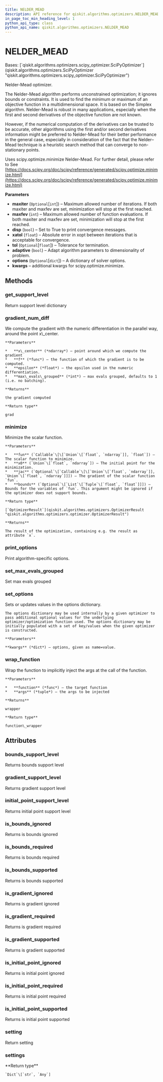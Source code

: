 ```yaml
---
title: NELDER_MEAD
description: API reference for qiskit.algorithms.optimizers.NELDER_MEAD
in_page_toc_min_heading_level: 1
python_api_type: class
python_api_name: qiskit.algorithms.optimizers.NELDER_MEAD
---
```


# NELDER\_MEAD

<Class id="qiskit.algorithms.optimizers.NELDER_MEAD" github="https://github.com/qiskit/qiskit/tree/stable/0.22/qiskit/algorithms/optimizers/nelder_mead.py" signature="NELDER_MEAD(maxiter=None, maxfev=1000, disp=False, xatol=0.0001, tol=None, adaptive=False, options=None, **kwargs)">
  Bases: [`qiskit.algorithms.optimizers.scipy_optimizer.SciPyOptimizer`](qiskit.algorithms.optimizers.SciPyOptimizer "qiskit.algorithms.optimizers.scipy_optimizer.SciPyOptimizer")

  Nelder-Mead optimizer.

  The Nelder-Mead algorithm performs unconstrained optimization; it ignores bounds or constraints. It is used to find the minimum or maximum of an objective function in a multidimensional space. It is based on the Simplex algorithm. Nelder-Mead is robust in many applications, especially when the first and second derivatives of the objective function are not known.

  However, if the numerical computation of the derivatives can be trusted to be accurate, other algorithms using the first and/or second derivatives information might be preferred to Nelder-Mead for their better performance in the general case, especially in consideration of the fact that the Nelder–Mead technique is a heuristic search method that can converge to non-stationary points.

  Uses scipy.optimize.minimize Nelder-Mead. For further detail, please refer to See [https://docs.scipy.org/doc/scipy/reference/generated/scipy.optimize.minimize.html](https://docs.scipy.org/doc/scipy/reference/generated/scipy.optimize.minimize.html)

  **Parameters**

  *   **maxiter** (`Optional`\[`int`]) – Maximum allowed number of iterations. If both maxiter and maxfev are set, minimization will stop at the first reached.
  *   **maxfev** (`int`) – Maximum allowed number of function evaluations. If both maxiter and maxfev are set, minimization will stop at the first reached.
  *   **disp** (`bool`) – Set to True to print convergence messages.
  *   **xatol** (`float`) – Absolute error in xopt between iterations that is acceptable for convergence.
  *   **tol** (`Optional`\[`float`]) – Tolerance for termination.
  *   **adaptive** (`bool`) – Adapt algorithm parameters to dimensionality of problem.
  *   **options** (`Optional`\[`dict`]) – A dictionary of solver options.
  *   **kwargs** – additional kwargs for scipy.optimize.minimize.

  ## Methods

  ### get\_support\_level

  <Function id="qiskit.algorithms.optimizers.NELDER_MEAD.get_support_level" signature="NELDER_MEAD.get_support_level()">
    Return support level dictionary
  </Function>

  ### gradient\_num\_diff

  <Function id="qiskit.algorithms.optimizers.NELDER_MEAD.gradient_num_diff" signature="static NELDER_MEAD.gradient_num_diff(x_center, f, epsilon, max_evals_grouped=None)">
    We compute the gradient with the numeric differentiation in the parallel way, around the point x\_center.

    **Parameters**

    *   **x\_center** (*ndarray*) – point around which we compute the gradient
    *   **f** (*func*) – the function of which the gradient is to be computed.
    *   **epsilon** (*float*) – the epsilon used in the numeric differentiation.
    *   **max\_evals\_grouped** (*int*) – max evals grouped, defaults to 1 (i.e. no batching).

    **Returns**

    the gradient computed

    **Return type**

    grad
  </Function>

  ### minimize

  <Function id="qiskit.algorithms.optimizers.NELDER_MEAD.minimize" signature="NELDER_MEAD.minimize(fun, x0, jac=None, bounds=None)">
    Minimize the scalar function.

    **Parameters**

    *   **fun** (`Callable`\[\[`Union`\[`float`, `ndarray`]], `float`]) – The scalar function to minimize.
    *   **x0** (`Union`\[`float`, `ndarray`]) – The initial point for the minimization.
    *   **jac** (`Optional`\[`Callable`\[\[`Union`\[`float`, `ndarray`]], `Union`\[`float`, `ndarray`]]]) – The gradient of the scalar function `fun`.
    *   **bounds** (`Optional`\[`List`\[`Tuple`\[`float`, `float`]]]) – Bounds for the variables of `fun`. This argument might be ignored if the optimizer does not support bounds.

    **Return type**

    [`OptimizerResult`](qiskit.algorithms.optimizers.OptimizerResult "qiskit.algorithms.optimizers.optimizer.OptimizerResult")

    **Returns**

    The result of the optimization, containing e.g. the result as attribute `x`.
  </Function>

  ### print\_options

  <Function id="qiskit.algorithms.optimizers.NELDER_MEAD.print_options" signature="NELDER_MEAD.print_options()">
    Print algorithm-specific options.
  </Function>

  ### set\_max\_evals\_grouped

  <Function id="qiskit.algorithms.optimizers.NELDER_MEAD.set_max_evals_grouped" signature="NELDER_MEAD.set_max_evals_grouped(limit)">
    Set max evals grouped
  </Function>

  ### set\_options

  <Function id="qiskit.algorithms.optimizers.NELDER_MEAD.set_options" signature="NELDER_MEAD.set_options(**kwargs)">
    Sets or updates values in the options dictionary.

    The options dictionary may be used internally by a given optimizer to pass additional optional values for the underlying optimizer/optimization function used. The options dictionary may be initially populated with a set of key/values when the given optimizer is constructed.

    **Parameters**

    **kwargs** (*dict*) – options, given as name=value.
  </Function>

  ### wrap\_function

  <Function id="qiskit.algorithms.optimizers.NELDER_MEAD.wrap_function" signature="static NELDER_MEAD.wrap_function(function, args)">
    Wrap the function to implicitly inject the args at the call of the function.

    **Parameters**

    *   **function** (*func*) – the target function
    *   **args** (*tuple*) – the args to be injected

    **Returns**

    wrapper

    **Return type**

    function\_wrapper
  </Function>

  ## Attributes

  ### bounds\_support\_level

  <Attribute id="qiskit.algorithms.optimizers.NELDER_MEAD.bounds_support_level" name="bounds_support_level">
    Returns bounds support level
  </Attribute>

  ### gradient\_support\_level

  <Attribute id="qiskit.algorithms.optimizers.NELDER_MEAD.gradient_support_level" name="gradient_support_level">
    Returns gradient support level
  </Attribute>

  ### initial\_point\_support\_level

  <Attribute id="qiskit.algorithms.optimizers.NELDER_MEAD.initial_point_support_level" name="initial_point_support_level">
    Returns initial point support level
  </Attribute>

  ### is\_bounds\_ignored

  <Attribute id="qiskit.algorithms.optimizers.NELDER_MEAD.is_bounds_ignored" name="is_bounds_ignored">
    Returns is bounds ignored
  </Attribute>

  ### is\_bounds\_required

  <Attribute id="qiskit.algorithms.optimizers.NELDER_MEAD.is_bounds_required" name="is_bounds_required">
    Returns is bounds required
  </Attribute>

  ### is\_bounds\_supported

  <Attribute id="qiskit.algorithms.optimizers.NELDER_MEAD.is_bounds_supported" name="is_bounds_supported">
    Returns is bounds supported
  </Attribute>

  ### is\_gradient\_ignored

  <Attribute id="qiskit.algorithms.optimizers.NELDER_MEAD.is_gradient_ignored" name="is_gradient_ignored">
    Returns is gradient ignored
  </Attribute>

  ### is\_gradient\_required

  <Attribute id="qiskit.algorithms.optimizers.NELDER_MEAD.is_gradient_required" name="is_gradient_required">
    Returns is gradient required
  </Attribute>

  ### is\_gradient\_supported

  <Attribute id="qiskit.algorithms.optimizers.NELDER_MEAD.is_gradient_supported" name="is_gradient_supported">
    Returns is gradient supported
  </Attribute>

  ### is\_initial\_point\_ignored

  <Attribute id="qiskit.algorithms.optimizers.NELDER_MEAD.is_initial_point_ignored" name="is_initial_point_ignored">
    Returns is initial point ignored
  </Attribute>

  ### is\_initial\_point\_required

  <Attribute id="qiskit.algorithms.optimizers.NELDER_MEAD.is_initial_point_required" name="is_initial_point_required">
    Returns is initial point required
  </Attribute>

  ### is\_initial\_point\_supported

  <Attribute id="qiskit.algorithms.optimizers.NELDER_MEAD.is_initial_point_supported" name="is_initial_point_supported">
    Returns is initial point supported
  </Attribute>

  ### setting

  <Attribute id="qiskit.algorithms.optimizers.NELDER_MEAD.setting" name="setting">
    Return setting
  </Attribute>

  ### settings

  <Attribute id="qiskit.algorithms.optimizers.NELDER_MEAD.settings" name="settings">
    **Return type**

    `Dict`\[`str`, `Any`]
  </Attribute>
</Class>

